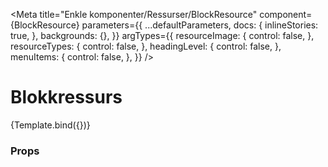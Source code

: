 

<Meta
  title="Enkle komponenter/Ressurser/BlockResource"
  component={BlockResource}
  parameters={{
    ...defaultParameters,
    docs: {
      inlineStories: true,
    },
    backgrounds: {},
  }}
  argTypes={{
    resourceImage: {
      control: false,
    },
    resourceTypes: {
      control: false,
    },
    headingLevel: {
      control: false,
    },
    menuItems: {
      control: false,
    },
  }}
/>


# Blokkressurs

<Canvas>
  <Story
    name="BlockResource"
    args={{
      id: '1234',
      link: '',
      title: 'Tittel til ressurs',
      resourceImage: {
        src: '',
        alt: '',
      },
      resourceTypes: [{ id: 'urn:resourcetype:learningPath', name: 'Læringssti' }],
      tags: ['tag', 'tag', 'tag', 'tag'],
    }}>
    {Template.bind({})}
  </Story>
</Canvas>

### Props

<ArgsTable story="BlockResource" />
